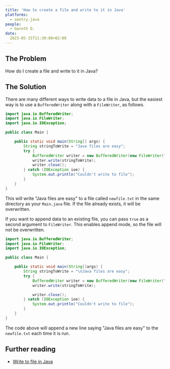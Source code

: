 ```yaml
---
title: 'How to create a file and write to it in Java'
platforms: 
  - sentry.java
people: 
  - Gareth D.
date: 
  2023-05-15T11:30:00+02:00
---
```


## The Problem

How do I create a file and write to it in Java?

## The Solution

There are many different ways to write data to a file in Java, but the easiest way is to use a `BufferedWriter` along with a `FileWriter`, as follows.


```java
import java.io.BufferedWriter;
import java.io.FileWriter;
import java.io.IOException;

public class Main {

    public static void main(String[] args) {
        String stringToWrite = "Java files are easy";
        try {
            BufferedWriter writer = new BufferedWriter(new FileWriter("newfile.txt"));
            writer.write(stringToWrite);
            writer.close();
        } catch (IOException ioe) {
            System.out.println("Couldn't write to file");
        }
    }
}
```

This will write "Java files are easy" to a file called `newfile.txt` in the same directory as your `Main.java` file. If the file already exists, it will be overwritten.

If you want to append data to an existing file, you can pass `true` as a second argument to `FileWriter`. This enables append mode, so the file will not be overwritten.

```java
import java.io.BufferedWriter;
import java.io.FileWriter;
import java.io.IOException;

public class Main {

    public static void main(String[]args) {
        String stringToWrite = "\nJava files are easy";
        try {
            BufferedWriter writer = new BufferedWriter(new FileWriter("newfile.txt", true));
            writer.write(stringToWrite);

            writer.close();
        } catch (IOException ioe) {
            System.out.println("Couldn't write to file");
        }
    }
}
```

The code above will append a new line saying "Java files are easy" to the `newfile.txt` each time it is run.

## Further reading

* [Write to file in Java](https://sentry.io/answers/write-to-file-java/)
